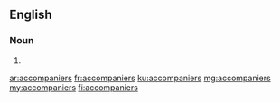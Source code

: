==English==

===Noun===
{{head|en|noun plural form}}

# {{plural of|accompanier|lang=en}}

[[ar:accompaniers]]
[[fr:accompaniers]]
[[ku:accompaniers]]
[[mg:accompaniers]]
[[my:accompaniers]]
[[fi:accompaniers]]